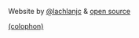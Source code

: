 
Website by [@lachlanjc](https://lachlanjc.com) & [open source](https://github.com/lachlanjc/centresustains)

<Link href="/colophon">

[(colophon)](/colophon)

</Link>
